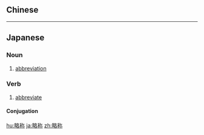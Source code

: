 {{also|略稱}}
==Chinese==
{{zh-see|略稱}}

----

==Japanese==
{{ja-kanjitab|りゃく|しょう|yomi=on}}

===Noun===
{{ja-noun|りゃくしょう}}

# [[abbreviation]]

===Verb===
{{ja-verb-suru|tr=trans|りゃくしょう}}

# [[abbreviate]]

====Conjugation====
{{ja-suru|りゃくしょう}}

[[hu:略称]]
[[ja:略称]]
[[zh:略称]]